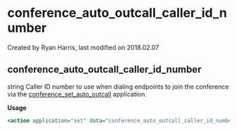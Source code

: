 
# conference_auto_outcall_caller_id_number 

 Created by  Ryan Harris, last modified on 2018.02.07

## conference_auto_outcall_caller_id_number

string Caller ID number to use when dialing endpoints to join the conference via the [conference\_set\_auto\_outcall](../FreeSWITCH-Explained/Modules/mod_conference_3965534.mdx#outbound-conference) application.

**Usage**

```xml
<action application="set" data="conference_auto_outcall_caller_id_number=${effective_caller_id_number}"/>
```


